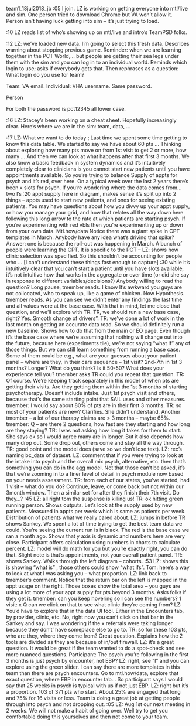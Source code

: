 team1_18jul2018_jb
:05 I join. LZ is working on getting everyone into mtl/live and sim. One person tried to download Chrome but VA won’t allow it. Person isn’t having luck getting into sim – it’s just trying to load.

:10 LZ reads list of who’s showing up on mtl/live and intro’s TeamPSD folks.

:12 LZ: we’ve loaded new data. I’m going to select this fresh data. Describes warning about stopping previous game. Reminder: when we are learning together in the PCT World,… but people are getting their sea legs under them with the sim and you can log in to an individual world. Reminds which login to use; asks if everybody gets that. Then rephrases as a question: What login do you use for team?

Team: VA email. Individual: VHA username. Same password.

Person

For both the password is pct12345 all lower case.

:16 LZ: Stacey’s been working on a cheat sheet. Hopefully increasingly clear.
Here’s where we are in the sim: team, data, … 

:17 LZ: What we want to do today ; Last time we spent some time getting to know this data table. We started to say we have about 60 pts … Thinking about exploring how many pts move on from 1st visit to get 2 or more, how many … And then we can look at what happens after that first 3 months.
We also know a basic feedback in system dynamics and it’s intuitively completely clear to clinicians is you cannot start new patients until you have appointments available. So you’re trying to balance
Supply of appts for psych and it’s red, over here. On a typical week over the last 2 years there’s been x slots for psych. If you’re wondering where the data comes from… two I’s
:20 appt supply here in diagram, makes sense it’s split up into 2 things – appts used to start new patients, and ones for seeing existing patients. You may have questions about how you divvy up your appt supply, or how you manage your grid, and how that relates all the way down here following this long arrow to the rate at which patients are starting psych.
If you’re experimenting with red vbls then you’re experimenting up or down from your own data.
Mtl.how/data 
Notice there was a giant spike in CPT templates in March. Anybody have any idea what’s driving that spike? Answer: one is because the roll-out was happening in March. A bunch of people were learning the CPT. It is specific to the PCT – LZ: shows how clinic selection was specified. So this shouldn’t be accounting for people who … [I can’t understand these things fast enough to capture]
:30 while it’s intuitively clear that you can’t start a patient until you have slots available, it’s not intuitive how that works in the aggregate or over time (or did she say in response to different variables/decisions?)
Anybody willing to read the question?
Long pause, tmember reads. I know It’s awkward you guys are not collocated, who to speak up, like a game of chicken.
Now Hypothesis. tmember reads.
As you can see we didn’t enter any findings the last time and all values were at the base case. With that in mind, let me close that question, and we’ll explore with TR. TR, we should run a new base case, right? Yes. 
Smooth change of drivers”.
TR: we’ve done a lot of work in the last month on getting an accurate data read. So we should definitely run a new baseline. Shows how to do that from the main or EO page. Even though it’s the base case where we’re assuming that nothing will change out into the future, because here (experiments tile), we’re not saying “what if” any of those things. But we can still learn something from running a base case. Some of them could be e.g., what are your guesses about your patient panel – where are they, in their care sequence – 1st visit? 2nd-7th in 1st 3 months? Longer? What do you think? Is it 50-50? What does your experience tell you?
tmember asks TR could you repeat that question. 
TR: Of course. We’re keeping track separately in this model of when pts are getting their visits. Are they getting them within the 1st 3 months of starting psychotherapy. Doesn’t include intake. Just 1st psych visit and others, because that’s the same starting point that SAIL uses and other measures.
tmember: I would say about 80% of pts are in their first 3 months. TR: so most of your patients are new? Clarifies. She didn’t understand. Another tmember – a lot of our therapy claims are > 3 months – maybe 65%.
tmember: Q – are there 2 questions, how fast are they starting and how long are they staying? TR: I was not asking how long it takes for them to start. She says ok so I would agree many are in longer. But it also depends how many drop out. Some drop out, others come and stay all the way through. TR: good point and the model does (save so we don’t lose text). LZ: rec’s naming bc_date of dataset.
LZ: comment that if you were trying to look at the intake into psych and the overall mix psych, alternative, etc. then that’s something you can do in the agg model. Not that those can’t be asked, it’s that we’re zooming in to a finer level of detail in psych module now based on your needs assessment.
TR: from each of our states, you’ve started, had 1 visit – what do you do? Continue, leave, or come back but not within our 3month window. Then a similar set for after they finish their 7th visit. Do they…?
:45 LZ: all right tom the suspense is killing  us! TR: ok hitting green running person. Shows outputs. Let’s look at the supply used by new patients. Measured in appts per week which is same as patients per week. Distribution of patients what we really cared about.
LZ: jumps in before TR shows Sankey. We spent a lot of time trying to get the best team data we could. You’re seeing the current run is in black. The red is the base case we ran a month ago. Shows that y axis is dynamic and numbers here are very close. Participant offers calculation using numbers in charts to calculate percent. LZ:  model will do math for you but you’re exactly right, you can do that. Slight note is that’s appointments, not your overall patient panel.
TR: shows Sankey. Walks through the left diagram – cohorts.
:53 LZ: shows this is showing “what is” , those others could show “what ifs”.
Tom: here’s a way to look at what I was asking you – what proportion. 
LZ: link back to tmember’s comment. Notice that the return bar on the left is mapped in the appt usage on the right. Those boxes show the total area – you guys are using a lot more of your appt supply for pts beyond 3 months. Asks folks if they get it.
tmember: can you keep hovering so I can see the numbers?
1 visit: x
Q can we click on that to see what clinic they’re coming from? LZ: You’d have to explore that in the data UI tool. Either in the Encounters tab, by provider, clinic, etc. No, right now you can’t click on that bar in the Sankey and say.
I was wondering if the x referrals were taking longer because they don’t’ have someplace else to go to.
TR: so for these 103 pts, who are they, where they come from? Great question. Explains how the 2 tools are divided as they are because of in/out firewall.
LZ: it’s a great question. It would be great if the team wanted to do a spot-check and see more nuanced questions. 
Participant: The psych you’re following in the first 3 months is just psych by encounter, not EBP? LZ: right, see “I” and you can explore using the green slider. I can say there are more templates in this team than there are psych encounters. Go to mtl.how/data, explore that exact question, where EBP in encounter tab…
So participant says I would say that 25 weeks in psych is typical with us if not just EBP. LZ: right but it’s a proportion. 103 of 371 pts who start. About 25% are engaged that long and 75% for 16 visits or less.
Team is doing a great job at getting people through into psych and not dropping out.
:05 LZ: Aug 1st our next meeting in 2 weeks.
We will not make a habit of going over. Well try to get you comfortable doing this yourselves and then not come to your team.

